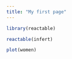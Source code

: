 ```yaml
---
title: "My first page"
---
```


```r
library(reactable)
```



```r
reactable(infert)
```

```r
plot(women)
```


